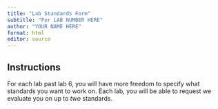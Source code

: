 ```yaml
---
title: "Lab Standards Form"
subtitle: "For LAB NUMBER HERE"
author: "YOUR NAME HERE"
format: html
editor: source
---
```


## Instructions

For each lab past lab 6, you will have more freedom to specify what standards you want to work on. Each lab, you will be able to request we evaluate you on up to *two* standards. 